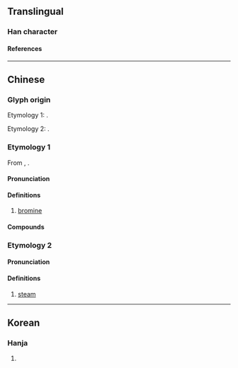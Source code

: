 {{character info}}
==Translingual==

===Han character===
{{Han char|rn=85|rad=水|as=10|sn=13|four=36134|canj=EHUK|ids=⿰氵臭}}

====References====
{{Han ref|kx=0641.020|dkj=17981|dj=1048.100|hdz=31701.020|uh=6EB4}}

----

==Chinese==
{{zh-forms}}
{{zh-wp}}

===Glyph origin===
{{Han etym}}
Etymology 1: {{Han compound|水|alt1=氵|t1=water; liquid|臭|t2=stink; odorous|ls=ic|ls2=psc|c1=s|c2=p}}.

Etymology 2: {{Han compound|水|alt1=氵|t1=water; liquid|臭|t2=stink; odorous|ls=psc|c1=s|c2=p}}.

===Etymology 1===
{{elements|zh|Br|硒|Se|氪|Kr}}
From {{zh-l|臭|stink; odorous}}, {{semantic loan|zh|grc|βρῶμος||stink|nocap=1}}.

====Pronunciation====
{{zh-pron
|m=xiù
|c=cau3
|mn=hiù
|cat=n
}}

====Definitions====
{{zh-hanzi}}

# [[bromine]]

====Compounds====
{{zh-der|溴水|溴化物|溴化鈉|汞溴紅|溴化銀|溴化鎂|溴中毒|溴酸|溴化鉀|溴甲烷|溴乙烷|溴化氫|氫溴酸}}

===Etymology 2===

====Pronunciation====
{{zh-pron
|m=chòu
|cat=n
}}

====Definitions====
{{zh-hanzi}}

# [[steam]]

----

==Korean==

===Hanja===
{{ko-hanja|hangeul=추|eumhun=|rv=chu|mr=ch'u|y=chwu}}

# {{rfdef|ko|sort=水10}}
